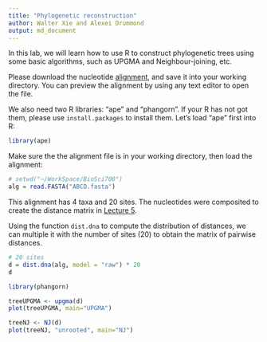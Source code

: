 ```yaml
---
title: "Phylogenetic reconstruction"
author: Walter Xie and Alexei Drummond
output: md_document
---
```


In this lab, we will learn how to use R to construct phylogenetic trees using some basic algorithms,
such as UPGMA and Neighbour-joining, etc. 

Please download the nucleotide [alignment](ABCD.fasta), and save it into your working directory.
You can preview the alignment by using any text editor to open the file. 

We also need two R libraries: "ape" and "phangorn". 
If your R has not got them, please use `install.packages` to install them.
Let's load "ape" first into R:

```r
library(ape)
```

Make sure the the alignment file is in your working directory, then load the alignment:

```r
# setwd("~/WorkSpace/BioSci700")
alg = read.FASTA("ABCD.fasta")
```

This alignment has 4 taxa and 20 sites. 
The nucleotides were composited to create the distance matrix in [Lecture 5](https://alexeidrummond.org/bayesian_phylo_lectures/lecture5/#/19).

Using the function `dist.dna` to compute the distribution of distances, 
we can multiple it with the number of sites (20) to obtain the matrix of pairwise distances.


```r
# 20 sites
d = dist.dna(alg, model = "raw") * 20
d
```


```r
library(phangorn)

```



```r
treeUPGMA <- upgma(d)
plot(treeUPGMA, main="UPGMA")
```

```r
treeNJ <- NJ(d)
plot(treeNJ, "unrooted", main="NJ")
```
